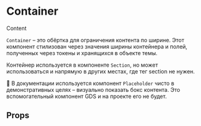 
<Meta title="Components / Container" component={Container} />

# Container

<Preview>
    <Story name="Basic">
        <Container>
            <Placeholder>Content</Placeholder>
        </Container>
    </Story>
</Preview>

`Container` – это обёртка для ограничения контента по ширине. Этот компонент стилизован через значения ширины контейнера и полей, полученных через токены и хранящихся в объекте темы.

Контейнер используется в компоненте `Section`, но может использоваться и напрямую в других местах, где тег section не нужен.

💬 В документации используется компонент `Placeholder` чисто в демонстративных целях – визуально показать бокс контента. Это вспомогательный компонент GDS и на проекте его не будет.

## Props

<Props of={Container} />
